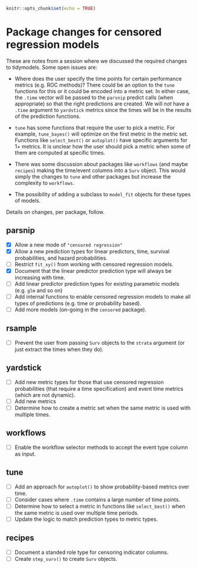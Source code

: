 ```r
knitr::opts_chunk$set(echo = TRUE)
```

# Package changes for censored regression models

These are notes from a session where we discussed the required changes to tidymodels. Some open issues are:

* Where does the user specify the time points for certain performance metrics (e.g. ROC methods)? There could be an option to the `tune` functions for this or it could be encoded into a metric set. In either case, the `.time` vector will be passed to the `parsnip` predict calls (when appropriate) so that the right predictions are created. We will _not_ have a `.time` argument to `yardstick` metrics since the times will be in the results of the prediction functions. 

* `tune` has some functions that require the user to pick a metric. For example, `tune_bayes()` will optimize on the first metric in the metric set. Functions like `select_best()` or `autoplot()` have specific arguments for 1+ metrics. It is unclear how the user should pick a metric when some of them are computed at specific times. 

* There was some discussion about packages like `workflows` (and maybe `recipes`) making the time/event columns into a `Surv` object. This would simply the changes to `tune` and other packages but increase the complexity to `workflows`. 

* The possibility of adding a subclass to `model_fit` objects for these types of models. 

Details on changes, per package, follow. 

## parsnip

* [x] Allow a new mode of  `"censored regression"`
* [x] Allow a new prediction types for linear predictors, time, survival probabilities, and hazard probabilities. 
* [ ] Restrict `fit_xy()` from working with censored regression models.
* [x] Document that the linear predictor prediction type will always be increasing with time. 
* [ ] Add linear predictor prediction types for existing parametric models (e.g. `glm` and so on)
* [ ] Add internal functions to enable censored regression models to make all types of predictions (e.g. time or probability based). 
* [ ] Add more models (on-going in the `censored` package). 

## rsample

* [ ] Prevent the user from passing `Surv` objects to the `strata` argument (or just extract the times when they do).

## yardstick

* [ ] Add new metric types for those that use censored regression probabilities (that require a time specification) and event time metrics (which are not dynamic).
* [ ] Add new metrics
* [ ] Determine how to create a metric set when the same metric is used with multiple times. 

## workflows

* [ ] Enable the workflow selector methods to accept the event type column as input.

## tune

* [ ] Add an approach for `autoplot()` to show probability-based metrics over time.
* [ ] Consider cases where `.time` contains a large number of time points. 
* [ ] Determine how to select a metric in functions like `select_best()` when the same metric is used over multiple time periods. 
* [ ] Update the logic to match prediction types to metric types. 

## recipes

* [ ] Document a standed role type for censoring indicator columns. 
* [ ] Create `step_surv()` to create `Surv` objects.
